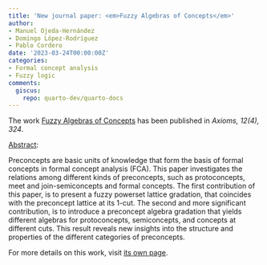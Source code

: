 ```yaml
---
title: 'New journal paper: <em>Fuzzy Algebras of Concepts</em>'
author:
- Manuel Ojeda-Hernández
- Domingo López-Rodríguez
- Pablo Cordero
date: '2023-03-24T00:00:00Z'
categories:
- Formal concept analysis
- Fuzzy logic
comments:
  giscus:
    repo: quarto-dev/quarto-docs
---
```


The work <u>Fuzzy Algebras of Concepts</u> has been published in <em><em>Axioms</em>, 12(4), 324</em>.

<u>Abstract</u>:



Preconcepts are basic units of knowledge that form the basis of formal concepts in formal concept analysis (FCA). This paper investigates the relations among different kinds of preconcepts, such as protoconcepts, meet and join-semiconcepts and formal concepts. The first contribution of this paper, is to present a fuzzy powerset lattice gradation, that coincides with the preconcept lattice at its 1-cut. The second and more significant contribution, is to introduce a preconcept algebra gradation that yields different algebras for protoconcepts, semiconcepts, and concepts at different cuts. This result reveals new insights into the structure and properties of the different categories of preconcepts.




For more details on this work, visit <a href='/publications/journals/2023-axioms'>its own page</a>.
